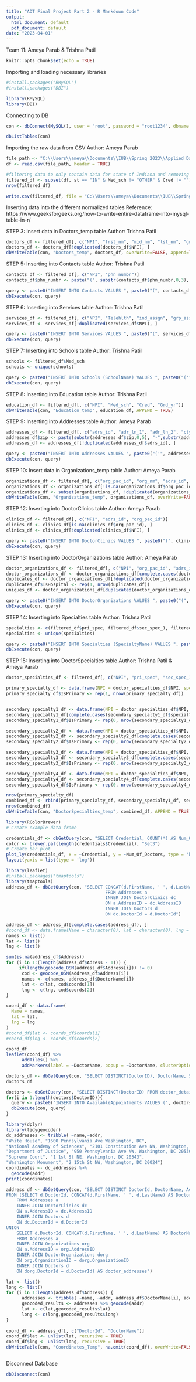 ```yaml
---
title: "ADT Final Project Part 2 - R Markdown Code"
output:
  html_document: default
  pdf_document: default
date: "2023-04-01"
---
```


Team 11: Ameya Parab & Trishna Patil

```r
knitr::opts_chunk$set(echo = TRUE)
```


Importing and loading necessary libraries

```r
#install.packages("RMySQL")
#install.packages("DBI")

library(RMySQL)
library(DBI)
```


Connecting to DB

```r
con <- dbConnect(MySQL(), user = "root", password = "root1234", dbname = "doctors_appointment_db", host = "34.170.21.186", bulk = TRUE, prefer_large_objects = TRUE)

dbListTables(con)
```

Importing the raw data from CSV
Author: Ameya Parab

```r
file_path <- "C:\\Users\\ameya\\Documents\\IUB\\Spring 2023\\Applied Database Technologies\\Project\\DAC_NationalDownloadableFile.csv"
df <- read.csv(file_path, header = TRUE)

#filtering data to only contain data for state of Indiana and removing rows having null values for certain columns
filtered_df <- subset(df, st == "IN" & Med_sch != "OTHER" & Cred != "")
nrow(filtered_df)

write.csv(filtered_df, file = "C:\\Users\\ameya\\Documents\\IUB\\Spring 2023\\Applied Database Technologies\\Project\\filtered_df.csv", row.names = FALSE)

```

Inserting data into the different normalized tables 
Reference: https://www.geeksforgeeks.org/how-to-write-entire-dataframe-into-mysql-table-in-r/

STEP 3: Insert data in Doctors_temp table 
Author: Trishna Patil

```r
doctors_df <- filtered_df[, c("NPI", "frst_nm", "mid_nm", "lst_nm", "gndr")]
doctors_df <- doctors_df[!duplicated(doctors_df$NPI), ]
dbWriteTable(con, "Doctors_temp", doctors_df, overWrite=FALSE, append=TRUE)
```

STEP 5: Inserting into Contacts table
Author: Trishna Patil

```r
contacts_df <- filtered_df[, c("NPI", "phn_numbr")]
contacts_df$phn_numbr <- paste("(", substr(contacts_df$phn_numbr,0,3), ") -", substr(contacts_df$phn_numbr,4,6), "-",  substr(contacts_df$phn_numbr,7,10))

query <- paste0("INSERT INTO Contacts VALUES ", paste0("(", contacts_df$NPI, ", '", contacts_df$phn_numbr, "')", collapse = ", "))
dbExecute(con, query)
```

STEP 6: Inserting into Services table
Author: Trishna Patil

```r
services_df <- filtered_df[, c("NPI", "Telehlth", "ind_assgn", "grp_assgn")]
services_df <- services_df[!duplicated(services_df$NPI), ]

query <- paste0("INSERT INTO Services VALUES ", paste0("(", services_df$NPI, ", '", services_df$Telehlth, "', '", services_df$ind_assgn, "', '", services_df$grp_assgn, "')", collapse = ", "))
dbExecute(con, query)
```

STEP 7: Inserting into Schools table
Author: Trishna Patil

```r
schools <- filtered_df$Med_sch
schools <- unique(schools)

query <- paste0("INSERT INTO Schools (SchoolName) VALUES ", paste0("('", schools, "')", collapse = ", "))
dbExecute(con, query)
```


STEP 8: Inserting into Education table
Author: Trishna Patil

```r
education_df <- filtered_df[, c("NPI", "Med_sch", "Cred", "Grd_yr")]
dbWriteTable(con, "Education_temp", education_df, APPEND = TRUE)

```


STEP 9: Inserting into Addresses table
Author: Ameya Parab

```r
addresses_df <- filtered_df[, c("adrs_id", "adr_ln_1", "adr_ln_2", "cty", "st", "zip")]
addresses_df$zip <- paste(substr(addresses_df$zip,0,5), "-",substr(addresses_df$zip,6,9))
addresses_df <- addresses_df[!duplicated(addresses_df$adrs_id), ]

query <- paste0("INSERT INTO Addresses VALUES ", paste0("('", addresses_df$adrs_id, "', '", addresses_df$adr_ln_1, "', '", addresses_df$adr_ln_2, "', '", addresses_df$cty, "', '", addresses_df$st, "', '", addresses_df$zip, "')", collapse = ", "))
dbExecute(con, query)
```

STEP 10: Insert data in Organizations_temp table 
Author: Ameya Parab

```r
organizations_df <- filtered_df[, c("org_pac_id", "org_nm", "adrs_id", "num_org_mem")]
organizations_df <- organizations_df[!is.na(organizations_df$org_pac_id), ]
organizations_df <- subset(organizations_df, !duplicated(organizations_df$org_pac_id))
dbWriteTable(con, "Organizations_temp", organizations_df, overWrite=FALSE, append=TRUE)
```

STEP 12: Inserting into DoctorClinics table
Author: Ameya Parab

```r
clinics_df <- filtered_df[, c("NPI", "adrs_id", "org_pac_id")]
clinics_df <- clinics_df[is.na(clinics_df$org_pac_id), ]
clinics_df <- clinics_df[!duplicated(clinics_df$NPI), ]

query <- paste0("INSERT INTO DoctorClinics VALUES ", paste0("(", clinics_df$NPI, ", '", clinics_df$adrs_id, "')", collapse = ", "))
dbExecute(con, query)
```

STEP 13: Inserting into DoctorOrganizations table
Author: Ameya Parab

```r
doctor_organizations_df <- filtered_df[, c("NPI", "org_pac_id", "adrs_id")]
doctor_organizations_df <- doctor_organizations_df[complete.cases(doctor_organizations_df$org_pac_id), ]
duplicates_df <- doctor_organizations_df[!duplicated(doctor_organizations_df$adrs_id), ]
duplicates_df$IsHospital <- rep(1, nrow(duplicates_df))
uniques_df <- doctor_organizations_df[duplicated(doctor_organizations_df$adrs_id), ]

query <- paste0("INSERT INTO DoctorOrganizations VALUES ", paste0("(", duplicates_df$NPI, ", '", duplicates_df$org_pac_id, "', '", duplicates_df$IsHospital, "')", collapse = ", "))
dbExecute(con, query)
```

STEP 14: Inserting into Specialties table
Author: Trishna Patil

```r
specialties <- c(filtered_df$pri_spec, filtered_df$sec_spec_1, filtered_df$sec_spec_2, filtered_df$sec_spec_3, filtered_df$sec_spec_4)
specialties <- unique(specialties)

query <- paste0("INSERT INTO Specialties (SpecialtyName) VALUES ", paste0("('", specialties, "')", collapse = ", "))
dbExecute(con, query)
```

STEP 15: Inserting into DoctorSpecialties table
Author: Trishna Patil & Ameya Parab

```r
doctor_specialties_df <- filtered_df[, c("NPI", "pri_spec", "sec_spec_1", "sec_spec_2", "sec_spec_3", "sec_spec_4")]

primary_specialty_df <- data.frame(NPI = doctor_specialties_df$NPI, specialty = doctor_specialties_df$pri_spec)
primary_specialty_df$IsPrimary <- rep(1, nrow(primary_specialty_df))


secondary_specialty1_df <- data.frame(NPI = doctor_specialties_df$NPI, specialty = doctor_specialties_df$sec_spec_1)
secondary_specialty1_df[complete.cases(secondary_specialty1_df$specialty), ]
secondary_specialty1_df$IsPrimary <- rep(0, nrow(secondary_specialty1_df))

secondary_specialty2_df <- data.frame(NPI = doctor_specialties_df$NPI, specialty = doctor_specialties_df$sec_spec_2)
secondary_specialty2_df <- secondary_specialty2_df[complete.cases(secondary_specialty2_df$specialty), ]
secondary_specialty2_df$IsPrimary <- rep(0, nrow(secondary_specialty2_df))

secondary_specialty3_df <- data.frame(NPI = doctor_specialties_df$NPI, specialty = doctor_specialties_df$sec_spec_3)
secondary_specialty3_df <- secondary_specialty3_df[complete.cases(secondary_specialty3_df$specialty), ]
secondary_specialty3_df$IsPrimary <- rep(0, nrow(secondary_specialty3_df))

secondary_specialty4_df <- data.frame(NPI = doctor_specialties_df$NPI, specialty = doctor_specialties_df$sec_spec_4)
secondary_specialty4_df <- secondary_specialty4_df[complete.cases(secondary_specialty4_df$specialty), ]
secondary_specialty4_df$IsPrimary <- rep(0, nrow(secondary_specialty4_df))

nrow(primary_specialty_df)
combined_df <- rbind(primary_specialty_df, secondary_specialty1_df, secondary_specialty2_df, secondary_specialty3_df, secondary_specialty4_df)
nrow(combined_df)
dbWriteTable(con, "DoctorSpecialties_temp", combined_df, APPEND = TRUE)
```

```r
library(RColorBrewer)
# Create example data frame

credentials_df <- dbGetQuery(con, "SELECT Credential, COUNT(*) AS Num_Of_Doctors FROM Education WHERE Credential != '' GROUP BY Credential LIMIT 10")
color <- brewer.pal(length(credentials$Credential), "Set3")
# Create bar plot
plot_ly(credentials_df, x = ~Credential, y = ~Num_Of_Doctors, type = 'bar', colors = list(color)) %>%
layout(yaxis = list(type = 'log'))
```

```r
library(leaflet)
#install.packages("tmaptools")
library(tmaptools)
address_df <- dbGetQuery(con, "SELECT CONCAT(d.FirstName, ' ', d.LastName) AS DoctorName, CONCAT(a.AddressLine1, ', ', a.City, ', ', a.State) AS Address
                                      FROM Addresses a
                                      INNER JOIN DoctorClinics dc
                                      ON a.AddressID = dc.AddressID
                                      INNER JOIN Doctors d
                                      ON dc.DoctorId = d.DoctorId")

address_df <- address_df[complete.cases(address_df), ]
#coord_df <- data.frame(Name = character(0), lat = character(0), lng = character(0))
names <- list()
lat <- list()
lng <- list()

sum(is.na(address_df$Address))
for (i in 1:(length(address_df$Adress - 1))) {
     if(length(geocode_OSM(address_df$Address[i])) != 0)
      cod <- geocode_OSM(address_df$Address[i])
      names <- c(names, address_df$DoctorName[i])
      lat <- c(lat, cod$coords[1])
      lng <- c(lng, cod$coords[2])
}

coord_df <- data.frame(
  Name = names,
  lat = lat,
  lng = lng
)
#coord_df$lat <- coords_df$coords[1]
#coord_df$lng <- coords_df$coords[2]

coord_df
leaflet(coord_df) %>%
      addTiles() %>%
      addMarkers(label = ~DoctorName, popup = ~DoctorName, clusterOptions = markerClusterOptions())
```

```r

doctors_df <- dbGetQuery(con, "SELECT DISTINCT(DoctorID), DoctorName, SpecialtyName, Credential, GraduationYear, Teleconsultation FROM doctor_details")
doctors_df
```


```r

doctors <- dbGetQuery(con, "SELECT DISTINCT(DoctorID) FROM doctor_details LIMIT 10")
for(i in 1:length(doctors$DoctorID)){
  query <- paste0("INSERT INTO AvailableAppointments VALUES (", doctors$DoctorID[i], ",'2023-05-07', '9:00')")
  dbExecute(con, query)
}
```

```r
library(dplyr)
library(tidygeocoder)
dc_addresses <- tribble( ~name,~addr,
"White House", "1600 Pennsylvania Ave Washington, DC",
"National Academy of Sciences", "2101 Constitution Ave NW, Washington, DC 20418",
"Department of Justice", "950 Pennsylvania Ave NW, Washington, DC 20530",
"Supreme Court", "1 1st St NE, Washington, DC 20543",
"Washington Monument", "2 15th St NW, Washington, DC 20024")
coordinates <- dc_addresses %>%
  geocode(addr)
print(coordinates)
```
```r
address_df <- dbGetQuery(con, "SELECT DISTINCT DoctorId, DoctorName, Address 
FROM (SELECT d.DoctorId, CONCAT(d.FirstName, ' ', d.LastName) AS DoctorName, CONCAT(a.AddressLine1, ', ', a.City, ', ', a.State) AS Address
	FROM Addresses a
	INNER JOIN DoctorClinics dc
	ON a.AddressID = dc.AddressID
	INNER JOIN Doctors d
	ON dc.DoctorId = d.DoctorId
UNION 
	SELECT d.DoctorId, CONCAT(d.FirstName, ' ', d.LastName) AS DoctorName, CONCAT(a.AddressLine1, ', ', a.City, ', ', a.State) AS Address
	FROM Addresses a
	INNER JOIN Organizations org
	ON a.AddressID = org.AddressID
	INNER JOIN DoctorOrganizations dorg
	ON org.OrganizationID = dorg.OrganizationID
	INNER JOIN Doctors d
	ON dorg.DoctorId = d.DoctorId) AS doctor_addresses")

lat <- list()
long <- list()
for (i in 1:length(address_df$Address)) {
      addresses <- tribble( ~name, ~addr, address_df$DoctorName[i], address_df$Address[i])
      geocoded_results <- addresses %>% geocode(addr)
      lat <- c(lat,geocoded_results$lat)
      long <- c(long,geocoded_results$long)
}
    
coord_df <- address_df[, c("DoctorId", "DoctorName")]
coord_df$lat <- unlist(lat, recursive = TRUE)
coord_df$lng <- unlist(long, recursive = TRUE)
dbWriteTable(con, "Coordinates_Temp", na.omit(coord_df), overWrite=FALSE, append=TRUE)
```

```r

```

Disconnect Database

```r
dbDisconnect(con)
```